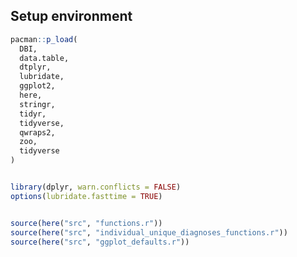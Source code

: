 ## Setup environment
```r
pacman::p_load(
  DBI, 
  data.table, 
  dtplyr, 
  lubridate, 
  ggplot2, 
  here, 
  stringr, 
  tidyr, 
  tidyverse, 
  qwraps2, 
  zoo, 
  tidyverse
)


library(dplyr, warn.conflicts = FALSE)
options(lubridate.fasttime = TRUE)


source(here("src", "functions.r"))
source(here("src", "individual_unique_diagnoses_functions.r"))
source(here("src", "ggplot_defaults.r"))

```